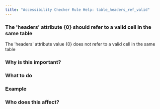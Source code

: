 ```yaml
---
title: "Accessibility Checker Rule Help: table_headers_ref_valid"
---
```


<div className="toolHelp">
<Row>
<Column colLg={16} colMd={8} colSm={4} className="toolHead">

### The 'headers' attribute {0} should refer to a valid cell in the same table

<div id="locLevel"></div>

The 'headers' attribute value {0} does not refer to a valid cell in the same table

</Column>
</Row>
<Row>
<Column colLg={11} colMd={5} colSm={4} className="toolMain">

### Why is this important?



<div id="locSnippet"></div>

### What to do



### Example


### Who does this affect?


</Column>
</Row>
</div>

